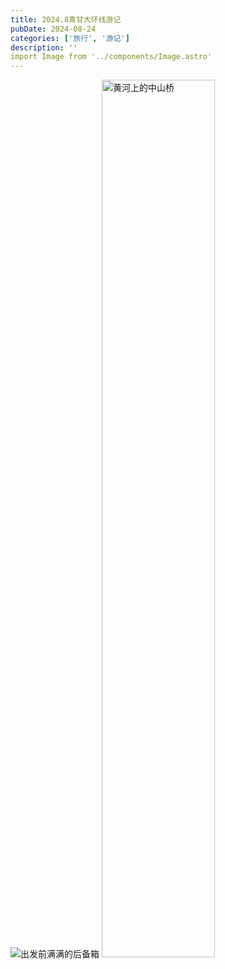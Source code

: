 ---
title: 2024.8青甘大环线游记
pubDate: 2024-08-24
categories: ['旅行', '游记']
description: ''
---


![出发前满满的后备箱](https://blog.lovehxy.com/blog/.trashed-1725751315-IMG20240809072143.jpg)
<Image src="https://blog.lovehxy.com/blog/IMG20240811114638.jpg" alt="黄河上的中山桥" width="60%" caption="黄河上的中山桥" />